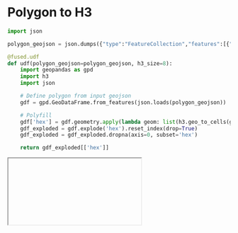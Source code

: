 # Polygon to H3

```python
import json

polygon_geojson = json.dumps({"type":"FeatureCollection","features":[{"type":"Feature","properties":{},"geometry":{"type":"Polygon","coordinates":[[[12.50941466914121,55.61314057121607],[12.551917009798633,55.641534450684375],[12.578216222960675,55.670499888051104],[12.601538993332422,55.68527493380921],[12.607744529176097,55.69877102857819],[12.630669250504534,55.69938719986775],[12.650204292459732,55.6778309185751],[12.651449190116441,55.67050628289262],[12.645994982257738,55.665777892227105],[12.648904616796083,55.658237842581734],[12.654877207819986,55.64882180872752],[12.661698606961124,55.637382143184],[12.687912644064143,55.63036938110036],[12.686342811804765,55.60568388216573],[12.676129913631213,55.60243881487426],[12.676421968880307,55.597018416141886],[12.685986880254442,55.587162650227235],[12.664409271213943,55.57881089695569],[12.653645079148726,55.5771795439842],[12.635117657607855,55.57452755403997],[12.614627953586403,55.56052782715986],[12.594614686455179,55.55189679028936],[12.558074555847424,55.55957293453141],[12.553423539140512,55.57051412926095],[12.53957998228673,55.56973079937263],[12.52847080799777,55.57160602887093],[12.508032242665193,55.59215118158121],[12.505325217730187,55.608099723147085],[12.50941466914121,55.61314057121607]]]}}]})

@fused.udf
def udf(polygon_geojson=polygon_geojson, h3_size=8):
    import geopandas as gpd
    import h3
    import json

    # Define polygon from input geojson
    gdf = gpd.GeoDataFrame.from_features(json.loads(polygon_geojson))

    # Polyfill
    gdf['hex'] = gdf.geometry.apply(lambda geom: list(h3.geo_to_cells(geom.__geo_interface__, h3_size)))
    gdf_exploded = gdf.explode('hex').reset_index(drop=True)
    gdf_exploded = gdf_exploded.dropna(axis=0, subset='hex')

    return gdf_exploded[['hex']]
```




<Iframe url="https://staging.fused.io/workbench#app/s/aH4sIAAAAAAAAA9VXa2%2FbNhT9K4I2IDHgJnw%2FDBjY0C7ohwztlm5AERmGatGOFlnSJLqNF%2BS%2F71CUvLTo0H1dHETk1eF9nnvNPKabpnDpIi33bdP5pD0WbnOf5H3SFvdZPUp737l8X5U%2BvOj9Sb499K5Y5217kuxc0%2BZ1ARh%2Bd22R1eHT%2Bwtf%2BsqdZ%2BnbpjrumjrxTfKaZ%2BksvH57%2FePLn26SZfKY1Ql%2Bzl42ravv8p2rzxaTcHgB9X%2F0TZBmafg8Zqk%2Fti5LF1l65XJ%2F6NzLpqrcxpdNnaXzLN1GaQ%2FI7VfQA6btYK%2Fz5YB6fIIEdvbOd8ewf3ZodH44tGmarijr3Efdt7eUXUhiBRVKWSooo3MpLxTlVBCpsVVEr%2BYDSlJLNSFWW6M4H2CCSi6EJMoIruWI0wanGGNWEaXlgNNEWGuMIZJSIiJOERw21nLOmWBswBnJtIDEEMvoBNMaJhhsK9geYNZoTQkzMEXtCOMEATBJJBHwKcIsN5rCsNKTc0oSRgSzTEireTSqteHEUmiTk01JhbDUEkqVEHQMAWEyw4xlio0wKLHCGsak1twMMIWlBoYxeDgZFcYSoajSSImJmZOGcW0Ek4ZqPmVECgTGSIgKTscMG2TTEKOZlpNZaMJroqyilMVQOewzKjg1ky6jLWXwnqBIItrkhCukBCXAYoIpLhhEhgitYrGIVIYHs4iFjzCtKLOWcsVBiaiNMAEUhcuCqRNMMGpVqDQnQ62QZgKnqAK3jDlZlQgAICaFEEMVJCqlWCgP04xPiQv%2BWxZoyG0MAiU3lBirrJRqqr3kKAVBwHCGqQjTVFspuEWOJ4aAfIgRNNJGyogCsbSUgnBrR5rDUcVwlEujIB9gSAkDqzUNbo8styIggUFfaDvAJIVf2oKYdsqvlIbACB4CaRIRZqVmloOmyMkEQxW45DZ0HY0JAeFCP4JuxE6txXHUBsKB0qNroDEitxyBj8WSDMaICVJwMepCG6NgxmhiJxQQnKHzQFlqozI0HXJkKEg5tR8aijPJKAiOOsb2w0moZnAfZibXvjVDVqunp9VTnH%2FzZ7OxqndV7jEaz0ct09lZBD2N4LOf87qs8v%2FVZCUXFpMFfGXIDBg7pwI9IgODORpK2rFkAacpOlOjW6WIOIM%2BRyUtyISaTDhJQiuEDsNQGHAQYWxSahnn42ylFySMW8o5tRIVGXCYjmhVjUa3ZpzpwIHT4CEmAlgz2A3doDmAGkY0m3AwYzAwUWNQb8BRysMZDRXTAIB%2FGl0GFqFzuBpgJLgX6IMBLewEg%2FMW%2FY6pBn5Hsxj76B0cD%2Fw%2BpeVb6fsvtPqaHvm5nolsWf0UvtrbKt84fLPjBtC7wJ4PzQNuATfDOmlPVU%2FiHeDi3h3789lsvDR86kofLg3vm0MSj7tiEdCD2lm8XGT1d8l1kxdJkfs82XbNPvnt1VWyyasqq31z72rYP9v2d%2Bub67eMXr9wH%2Bq9NZv3%2BbV%2BK80vZ0HFD7C2yTd3bh20ZHXhtkkFpcP2fPRzPTbJbBGDLLbQfLoDXXSH%2BnywN0%2B%2BOLD8UkE83zk0Sg01MYh3b169WQxWL4su%2F5RsDr1HMFOS6i%2BVxpTdDrlY3Z46eAXvg2P%2F6v5XvEGR5wnKjGNfaB3Lv4ouvsQ90Dvc3AA%2Bug4HwwOncFu8uA7r8xhalr7mr91DDjOD%2BMSpYjsu2nJzn3%2Bo3PJdd3CjDPdM5K94LtqWGDqfSdyD7w4FZFd51U%2FCnfPru2hvmaVYnQyGN0HJetNUTbe8JfOEyXki8ESzrp6hqrJ2E4oNsICh%2BCNPuAHzqSz83Xpf1uu2fHBVv6R4O4sZ%2BtWBO93A3niXXm%2Fu8s6PaQlpegXh%2BT8Nts%2Fbde%2BPSESWYo3%2BWFxeDoL%2BMu4vi7y7f%2FGR0s8as6xLX%2BbV%2BmPpPkEByrIM2n%2FH9ibszlG20iNRSyxQ3KbejdtQ67%2BaZr8MoX1weVfWuyWWbek3d0tGZs%2BsDPXtl7fDc%2FXshW%2BaypftMgxxVASDGjX%2F8eMuuco7l%2BT75lD7RfL94xbbddxiuDxFBbMxXek87dyfh7Jze1f7HsM%2BPf0DMb5zvQ%2FLh7zr8iMWx7yr8Ii5TVfztOyvDlV1s%2Bmcq9PFNnDi6W9yIehO1gwAAA%3D%3D"/>


